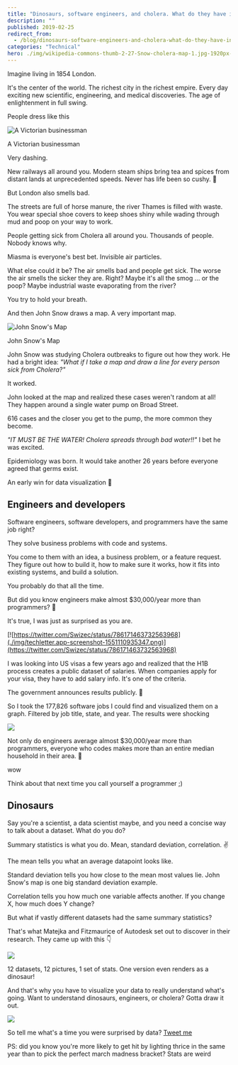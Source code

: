 ```yaml
---
title: "Dinosaurs, software engineers, and cholera. What do they have in common?"
description: ""
published: 2019-02-25
redirect_from:
  - /blog/dinosaurs-software-engineers-and-cholera-what-do-they-have-in-common/swizec/8956
categories: "Technical"
hero: ./img/wikipedia-commons-thumb-2-27-Snow-cholera-map-1.jpg-1920px-Snow-cholera-map-1.jpg
---
```


Imagine living in 1854 London.

It's the center of the world. The richest city in the richest empire. Every day exciting new scientific, engineering, and medical discoveries. The age of enlightenment in full swing.

People dress like this

![A Victorian businessman](./img/webimages-gallery_1850s_bowtie.gif)

A Victorian businessman

Very dashing.

New railways all around you. Modern steam ships bring tea and spices from distant lands at unprecedented speeds. Never has life been so cushy. 🎩

But London also smells bad.

The streets are full of horse manure, the river Thames is filled with waste. You wear special shoe covers to keep shoes shiny while wading through mud and poop on your way to work.

People getting sick from Cholera all around you. Thousands of people. Nobody knows why.

Miasma is everyone's best bet. Invisible air particles.

What else could it be? The air smells bad and people get sick. The worse the air smells the sicker they are. Right? Maybe it's all the smog ... or the poop? Maybe industrial waste evaporating from the river?

You try to hold your breath.

And then John Snow draws a map. A very important map.

![John Snow's Map](./img/wikipedia-commons-thumb-2-27-Snow-cholera-map-1.jpg-1920px-Snow-cholera-map-1.jpg)

John Snow's Map

John Snow was studying Cholera outbreaks to figure out how they work. He had a bright idea: _"What if I take a map and draw a line for every person sick from Cholera?"_

It worked.

John looked at the map and realized these cases weren't random at all! They happen around a single water pump on Broad Street.

616 cases and the closer you get to the pump, the more common they become.

_"IT MUST BE THE WATER! Cholera spreads through bad water!!"_ I bet he was excited.

Epidemiology was born. It would take another 26 years before everyone agreed that germs exist.

An early win for data visualization 💪

## Engineers and developers

Software engineers, software developers, and programmers have the same job right?

They solve business problems with code and systems.

You come to them with an idea, a business problem, or a feature request. They figure out how to build it, how to make sure it works, how it fits into existing systems, and build a solution.

You probably do that all the time.

But did you know engineers make almost $30,000/year more than programmers? 🤨

It's true, I was just as surprised as you are.

[![https://twitter.com/Swizec/status/786171463732563968](./img/techletter.app-screenshot-1551110935347.png)](https://twitter.com/Swizec/status/786171463732563968)

I was looking into US visas a few years ago and realized that the H1B process creates a public dataset of salaries. When companies apply for your visa, they have to add salary info. It's one of the criteria.

The government announces results publicly. 🤔

So I took the 177,826 software jobs I could find and visualized them on a graph. Filtered by job title, state, and year. The results were shocking

![](./img/static-salaries.92f742c6.gif)

Not only do engineers average almost $30,000/year more than programmers, everyone who codes makes more than an entire median household in their area. 🤯

wow

Think about that next time you call yourself a programmer ;)

## Dinosaurs

Say you're a scientist, a data scientist maybe, and you need a concise way to talk about a dataset. What do you do?

Summary statistics is what you do. Mean, standard deviation, correlation. ✌️

The mean tells you what an average datapoint looks like.

Standard deviation tells you how close to the mean most values lie. John Snow's map is one big standard deviation example.

Correlation tells you how much one variable affects another. If you change X, how much does Y change?

But what if vastly different datasets had the same summary statistics?

That's what Matejka and Fitzmaurice of Autodesk set out to discover in their research. They came up with this 👇

![](./img/static-datasaurus.276ab6ca.gif)

12 datasets, 12 pictures, 1 set of stats. One version even renders as a dinosaur!

And that's why you have to visualize your data to really understand what's going. Want to understand dinosaurs, engineers, or cholera? Gotta draw it out.

![](./img/media-AbPNdmgk6TJK-giphy.gif)

So tell me what's a time you were surprised by data? [Tweet me](https://twitter.com/Swizec)

PS: did you know you're more likely to get hit by lighting thrice in the same year than to pick the perfect march madness bracket? Stats are weird
